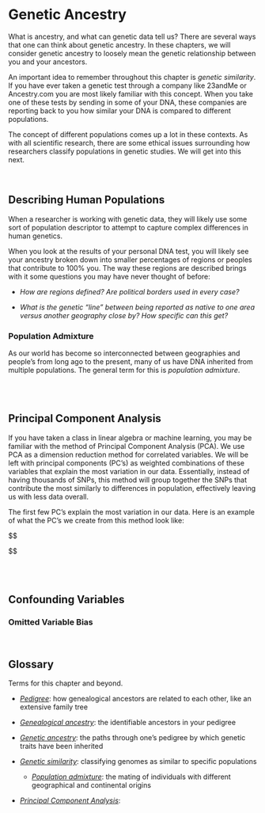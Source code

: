 # Genetic Ancestry

What is ancestry, and what can genetic data tell us? There are several ways that one can think about genetic ancestry. In these chapters, we will consider genetic ancestry to loosely mean the genetic relationship between you and your ancestors.

An important idea to remember throughout this chapter is *genetic similarity*. If you have ever taken a genetic test through a company like 23andMe or Ancestry.com you are most likely familiar with this concept. When you take one of these tests by sending in some of your DNA, these companies are reporting back to you how similar your DNA is compared to different populations.

The concept of different populations comes up a lot in these contexts. As with all scientific research, there are some ethical issues surrounding how researchers classify populations in genetic studies. We will get into this next.

\

## Describing Human Populations

When a researcher is working with genetic data, they will likely use some sort of population descriptor to attempt to capture complex differences in human genetics.

When you look at the results of your personal DNA test, you will likely see your ancestry broken down into smaller percentages of regions or peoples that contribute to 100% you. The way these regions are described brings with it some questions you may have never thought of before:

-   *How are regions defined? Are political borders used in every case?*

-   *What is the genetic "line" between being reported as native to one area versus another geography close by? How specific can this get?*

### Population Admixture

As our world has become so interconnected between geographies and people's from long ago to the present, many of us have DNA inherited from multiple populations. The general term for this is *population admixture*.



\
\

## Principal Component Analysis

If you have taken a class in linear algebra or machine learning, you may be familiar with the method of Principal Component Analysis (PCA). We use PCA as a dimension reduction method for correlated variables. We will be left with principal components (PC's) as weighted combinations of these variables that explain the most variation in our data. Essentially, instead of having thousands of SNPs, this method will group together the SNPs that contribute the most similarly to differences in population, effectively leaving us with less data overall.

The first few PC's explain the most variation in our data. Here is an example of what the PC's we create from this method look like:

\$\$ \begin{align}
\text{PC}_1 & = a_{11}x_1 + a_{12}x_2 \dots \\
\text{PC}_2 & = a_{12}x_1 + a_{24}x_2 \dots \\
\dots \\
\text{PC}_n & = a_{b}x_1 + a_cx_2 \dots
\end{align}

\$\$

\
\

## Confounding Variables



### Omitted Variable Bias

\

## Glossary {.unnumbered}

Terms for this chapter and beyond.

-   [*Pedigree*]{.underline}: how genealogical ancestors are related to each other, like an extensive family tree

-   [*Genealogical ancestry*]{.underline}: the identifiable ancestors in your pedigree

-   [*Genetic ancestry*]{.underline}: the paths through one's pedigree by which genetic traits have been inherited

-   [*Genetic similarity*]{.underline}: classifying genomes as similar to specific populations

    -   [*Population admixture*]{.underline}: the mating of individuals with different geographical and continental origins

-   [*Principal Component Analysis*]{.underline}:
